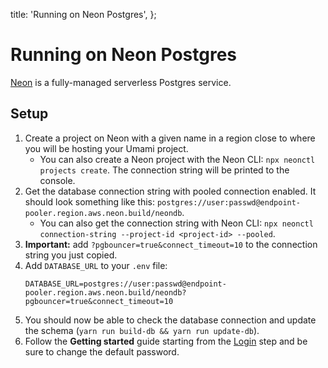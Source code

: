   title: 'Running on Neon Postgres',
};

# Running on Neon Postgres

[Neon](https://neon.tech/) is a fully-managed serverless Postgres service.

## Setup

1. Create a project on Neon with a given name in a region close to where you will be hosting your Umami project.
   - You can also create a Neon project with the Neon CLI: `npx neonctl projects create`. The connection string will be printed to the console.
2. Get the database connection string with pooled connection enabled. It should look something like this: `postgres://user:passwd@endpoint-pooler.region.aws.neon.build/neondb`.
   - You can also get the connection string with Neon CLI: `npx neonctl connection-string --project-id <project-id> --pooled`.
3. **Important:** add `?pgbouncer=true&connect_timeout=10` to the connection string you just copied.
4. Add `DATABASE_URL` to your `.env` file:
   ```
   DATABASE_URL=postgres://user:passwd@endpoint-pooler.region.aws.neon.build/neondb?pgbouncer=true&connect_timeout=10
   ```
5. You should now be able to check the database connection and update the schema (`yarn run build-db && yarn run update-db`).
6. Follow the **Getting started** guide starting from the [Login](/docs/login) step and be sure to change the default password.
